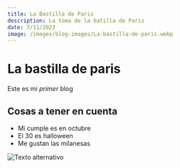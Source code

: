 ```yaml
---
title: La Bastilla de Paris
description: La toma de la batilla de Paris
date: 7/11/2023
image: /images/blog-images/La-bastilla-de-paris.webp
---
```


# La bastilla de paris

Este es mi *primer* blog

## Cosas a tener en cuenta

- Mi cumple es en octubre
- El 30 es halloween
- Me gustan las milanesas

![Texto alternativo](/next.svg)